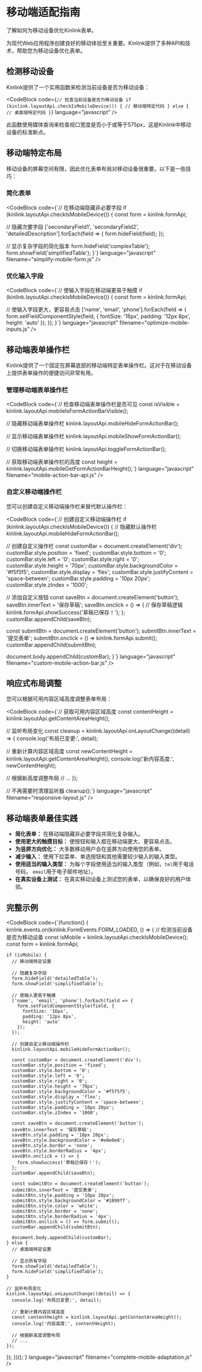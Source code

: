 
<div className="space-y-6">
<div>

# 移动端适配指南

了解如何为移动设备优化Kinlink表单。

</div>

<div className="docs-content">

为现代Web应用程序创建良好的移动体验至关重要。Kinlink提供了多种API和技术，帮助您为移动设备优化表单。

## 检测移动设备

Kinlink提供了一个实用函数来检测当前设备是否为移动设备：

<CodeBlock
  code={`// 检查当前设备是否为移动设备
if (kinlink.layoutApi.checkIsMobileDevice()) {
  // 移动端特定代码
} else {
  // 桌面端特定代码
}`}
  language="javascript"
/>

此函数使用媒体查询来检查视口宽度是否小于或等于575px，这是Kinlink中移动设备的标准断点。

## 移动端特定布局

移动设备的屏幕空间有限，因此优化表单布局对移动设备很重要。以下是一些技巧：

### 简化表单

<CodeBlock
  code={`// 在移动端隐藏非必要字段
if (kinlink.layoutApi.checkIsMobileDevice()) {
  const form = kinlink.formApi;
  
  // 隐藏次要字段
  ['secondaryField1', 'secondaryField2', 'detailedDescription'].forEach(field => {
    form.hideField(field);
  });
  
  // 显示复杂字段的简化版本
  form.hideField('complexTable');
  form.showField('simplifiedTable');
}`}
  language="javascript"
  filename="simplify-mobile-form.js"
/>

### 优化输入字段

<CodeBlock
  code={`// 使输入字段在移动端更易于触摸
if (kinlink.layoutApi.checkIsMobileDevice()) {
  const form = kinlink.formApi;
  
  // 使输入字段更大，更容易点击
  ['name', 'email', 'phone'].forEach(field => {
    form.setFieldComponentStyle(field, {
      fontSize: '16px',
      padding: '12px 8px',
      height: 'auto'
    });
  });
}`}
  language="javascript"
  filename="optimize-mobile-inputs.js"
/>

## 移动端表单操作栏

Kinlink提供了一个固定在屏幕底部的移动端特定表单操作栏。这对于在移动设备上提供表单操作的便捷访问非常有用。

### 管理移动端表单操作栏

<CodeBlock
  code={`// 检查移动端表单操作栏是否可见
const isVisible = kinlink.layoutApi.mobileIsFormActionBarVisible();

// 隐藏移动端表单操作栏
kinlink.layoutApi.mobileHideFormActionBar();

// 显示移动端表单操作栏
kinlink.layoutApi.mobileShowFormActionBar();

// 切换移动端表单操作栏
kinlink.layoutApi.toggleFormActionBar();

// 获取移动端表单操作栏的高度
const height = kinlink.layoutApi.mobileGetFormActionBarHeight();`}
  language="javascript"
  filename="mobile-action-bar-api.js"
/>

### 自定义移动端操作栏

您可以创建自定义移动端操作栏来替代默认操作栏：

<CodeBlock
  code={`// 创建自定义移动端操作栏
if (kinlink.layoutApi.checkIsMobileDevice()) {
  // 隐藏默认操作栏
  kinlink.layoutApi.mobileHideFormActionBar();
  
  // 创建自定义操作栏
  const customBar = document.createElement('div');
  customBar.style.position = 'fixed';
  customBar.style.bottom = '0';
  customBar.style.left = '0';
  customBar.style.right = '0';
  customBar.style.height = '70px';
  customBar.style.backgroundColor = '#f5f5f5';
  customBar.style.display = 'flex';
  customBar.style.justifyContent = 'space-between';
  customBar.style.padding = '10px 20px';
  customBar.style.zIndex = '1000';
  
  // 添加自定义按钮
  const saveBtn = document.createElement('button');
  saveBtn.innerText = '保存草稿';
  saveBtn.onclick = () => {
    // 保存草稿逻辑
    kinlink.formApi.showSuccess('草稿已保存！');
  };
  customBar.appendChild(saveBtn);
  
  const submitBtn = document.createElement('button');
  submitBtn.innerText = '提交表单';
  submitBtn.onclick = () => kinlink.formApi.submit();
  customBar.appendChild(submitBtn);
  
  document.body.appendChild(customBar);
}`}
  language="javascript"
  filename="custom-mobile-action-bar.js"
/>

## 响应式布局调整

您可以根据可用内容区域高度调整表单布局：

<CodeBlock
  code={`// 获取可用内容区域高度
const contentHeight = kinlink.layoutApi.getContentAreaHeight();

// 监听布局变化
const cleanup = kinlink.layoutApi.onLayoutChange((detail) => {
  console.log('布局已变更:', detail);
  
  // 重新计算内容区域高度
  const newContentHeight = kinlink.layoutApi.getContentAreaHeight();
  console.log('新内容高度:', newContentHeight);
  
  // 根据新高度调整布局
  // ...
});

// 不再需要时清理监听器
cleanup();`}
  language="javascript"
  filename="responsive-layout.js"
/>

## 移动端表单最佳实践

*   **简化表单：** 在移动端隐藏非必要字段并简化复杂输入。
*   **使用更大的触摸目标：** 使按钮和输入框在移动端更大、更容易点击。
*   **为竖屏方向优化：** 大多数移动用户会在竖屏方向使用您的表单。
*   **减少输入：** 使用下拉菜单、单选按钮和其他需要较少输入的输入类型。
*   **使用适当的输入类型：** 为每个字段使用适当的输入类型（例如，`tel`用于电话号码， `email`用于电子邮件地址）。
*   **在真实设备上测试：** 在真实移动设备上测试您的表单，以确保良好的用户体验。

## 完整示例

<CodeBlock
  code={`(function() {
  kinlink.events.on(kinlink.FormEvents.FORM_LOADED, () => {
    // 检测当前设备是否为移动设备
    const isMobile = kinlink.layoutApi.checkIsMobileDevice();
    const form = kinlink.formApi;
    
    if (isMobile) {
      // 移动端特定设置
      
      // 隐藏复杂字段
      form.hideField('detailedTable');
      form.showField('simplifiedTable');
      
      // 使输入更易于触摸
      ['name', 'email', 'phone'].forEach(field => {
        form.setFieldComponentStyle(field, {
          fontSize: '16px',
          padding: '12px 8px',
          height: 'auto'
        });
      });
      
      // 创建自定义移动端操作栏
      kinlink.layoutApi.mobileHideFormActionBar();
      
      const customBar = document.createElement('div');
      customBar.style.position = 'fixed';
      customBar.style.bottom = '0';
      customBar.style.left = '0';
      customBar.style.right = '0';
      customBar.style.height = '70px';
      customBar.style.backgroundColor = '#f5f5f5';
      customBar.style.display = 'flex';
      customBar.style.justifyContent = 'space-between';
      customBar.style.padding = '10px 20px';
      customBar.style.zIndex = '1000';
      
      const saveBtn = document.createElement('button');
      saveBtn.innerText = '保存草稿';
      saveBtn.style.padding = '10px 20px';
      saveBtn.style.backgroundColor = '#e0e0e0';
      saveBtn.style.border = 'none';
      saveBtn.style.borderRadius = '4px';
      saveBtn.onclick = () => {
        form.showSuccess('草稿已保存！');
      };
      customBar.appendChild(saveBtn);
      
      const submitBtn = document.createElement('button');
      submitBtn.innerText = '提交表单';
      submitBtn.style.padding = '10px 20px';
      submitBtn.style.backgroundColor = '#1890ff';
      submitBtn.style.color = 'white';
      submitBtn.style.border = 'none';
      submitBtn.style.borderRadius = '4px';
      submitBtn.onclick = () => form.submit();
      customBar.appendChild(submitBtn);
      
      document.body.appendChild(customBar);
    } else {
      // 桌面端特定设置
      
      // 显示所有字段
      form.showField('detailedTable');
      form.hideField('simplifiedTable');
    }
    
    // 监听布局变化
    kinlink.layoutApi.onLayoutChange((detail) => {
      console.log('布局已变更:', detail);
      
      // 重新计算内容区域高度
      const contentHeight = kinlink.layoutApi.getContentAreaHeight();
      console.log('内容高度:', contentHeight);
      
      // 根据新高度调整布局
      // ...
    });
  });
})();`}
  language="javascript"
  filename="complete-mobile-adaptation.js"
/>

</div>
</div>
